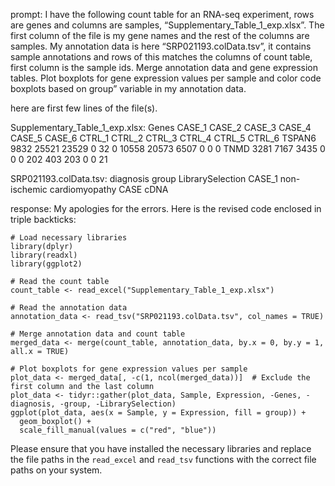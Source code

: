 prompt:
I have the following count table for an RNA-seq experiment, rows are genes and columns are samples, "Supplementary_Table_1_exp.xlsx". The first column of the file is my gene names and the rest of the columns are samples. My annotation data is here  "SRP021193.colData.tsv", it contains sample annotations and rows of this matches the columns of count table, first column is the sample ids. Merge annotation data and gene expression tables. Plot boxplots for gene expression values per sample and color code boxplots based on group" variable in my annotation data.

here are first few lines of the file(s).

Supplementary_Table_1_exp.xlsx:
Genes	CASE_1	CASE_2	CASE_3	CASE_4	CASE_5	CASE_6	CTRL_1	CTRL_2	CTRL_3	CTRL_4	CTRL_5	CTRL_6
TSPAN6	9832	25521	23529	0	32	0	10558	20573	6507	0	0	 0
TNMD	3281	 7167	 3435	0	 0	0	  202	  403	 203	0	0	21


SRP021193.colData.tsv:
	diagnosis	group	LibrarySelection
CASE_1	non-ischemic cardiomyopathy	CASE	cDNA


response:
My apologies for the errors. Here is the revised code enclosed in triple backticks:

```
# Load necessary libraries
library(dplyr)
library(readxl)
library(ggplot2)

# Read the count table
count_table <- read_excel("Supplementary_Table_1_exp.xlsx")

# Read the annotation data
annotation_data <- read_tsv("SRP021193.colData.tsv", col_names = TRUE)

# Merge annotation data and count table
merged_data <- merge(count_table, annotation_data, by.x = 0, by.y = 1, all.x = TRUE)

# Plot boxplots for gene expression values per sample
plot_data <- merged_data[, -c(1, ncol(merged_data))]  # Exclude the first column and the last column
plot_data <- tidyr::gather(plot_data, Sample, Expression, -Genes, -diagnosis, -group, -LibrarySelection)
ggplot(plot_data, aes(x = Sample, y = Expression, fill = group)) +
  geom_boxplot() +
  scale_fill_manual(values = c("red", "blue"))
```

Please ensure that you have installed the necessary libraries and replace the file paths in the `read_excel` and `read_tsv` functions with the correct file paths on your system.
